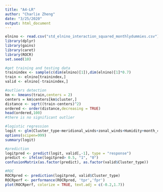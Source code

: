 ```yaml
---
title: "A4-LR"
author: "Charlie Zheng"
date: "3/25/2020"
output: html_document
---
```


```r
elnino <- read.csv("std_elnino_interaction_squared_monthlydummies.csv")
library(dplyr)
library(gains)
library(caret)
library(ROCR)
set.seed(10)
```

```r
#get training and testing data
trainindex <- sample(c(dim(elnino)[1]),dim(elnino)[1]*0.7)
train <- elnino[trainindex,]
valid <- elnino[-trainindex,]
```

```r
#outliers detection
km <- kmeans(train,centers = 2)
centers = km$centers[km$cluster,]
distance <- sqrt((train-centers)^2)
ordered <- order(distance,decreasing = TRUE)
head(ordered,100)
#there is no significant outlier
```

```r
#logistic regression
logit <- glm(Cluster_type~meridional_winds+zonal_winds+Humidity+month_4+month_5+month_6+month_7+month_8+month_9,data = train,family = binomial(link = "logit"))
options(scipen=999)
summary(logit)
```

```r
#prediction
logitpred <- predict(logit, valid[,-1], type = "response")
predict <- ifelse(logitpred> 0.5, "1", "0")
confusionMatrix(as.factor(predict), as.factor(valid$Cluster_type))
```

```r
#ROC
ROCRpred <- prediction(logitpred, valid$Cluster_type)
ROCRperf <- performance(ROCRpred, 'tpr','fpr')
plot(ROCRperf, colorize = TRUE, text.adj = c(-0.2,1.7))
```